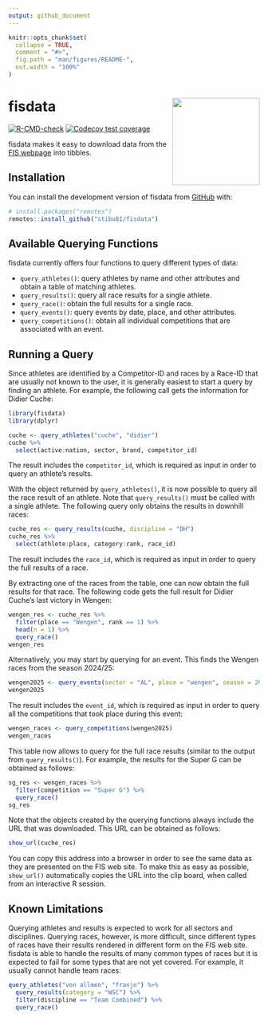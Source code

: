 ```yaml
---
output: github_document
---
```


<!-- README.md is generated from README.Rmd. Please edit that file -->

```r
knitr::opts_chunk$set(
  collapse = TRUE,
  comment = "#>",
  fig.path = "man/figures/README-",
  out.width = "100%"
)
```

# fisdata <img src="man/figures/fisdata_logo.png" align="right" width="175" />

<!-- badges: start -->
[![R-CMD-check](https://github.com/stibu81/fisdata/actions/workflows/R-CMD-check.yaml/badge.svg)](https://github.com/stibu81/fisdata/actions/workflows/R-CMD-check.yaml)
[![Codecov test coverage](https://codecov.io/gh/stibu81/fisdata/graph/badge.svg)](https://app.codecov.io/gh/stibu81/fisdata)
<!-- badges: end -->

fisdata makes it easy to download data from the 
[FIS webpage](https://www.fis-ski.com) into tibbles.


## Installation

You can install the development version of fisdata from
[GitHub](https://github.com/) with:

``` r
# install.packages("remotes")
remotes::install_github("stibu81/fisdata")
```

## Available Querying Functions

fisdata currently offers four functions to query different types of data:

* `query_athletes()`: query athletes by name and other attributes and obtain
  a table of matching athletes.
* `query_results()`: query all race results for a single athlete.
* `query_race()`: obtain the full results for a single race.
* `query_events()`: query events by date, place, and other attributes.
* `query_competitions()`: obtain all individual competitions that are
  associated with an event.


## Running a Query

Since athletes are identified by a Competitor-ID and races by a Race-ID
that are usually not known to the user, it is generally easiest to start a
query by finding an athlete. For example, the following call gets the
information for Didier Cuche:

```r
library(fisdata)
library(dplyr)

cuche <- query_athletes("cuche", "didier")
cuche %>% 
  select(active:nation, sector, brand, competitor_id)
```

The result includes the `competitor_id`, which is required as input in order
to query an athlete's results.

With the object returned by `query_athletes()`, it is now possible to query
all the race result of an athlete. Note that `query_results()` must be called
with a single athlete. The following query only obtains the results in
downhill races:

```r
cuche_res <- query_results(cuche, discipline = "DH")
cuche_res %>% 
  select(athlete:place, category:rank, race_id)
```

The result includes the `race_id`, which is required as input in order
to query the full results of a race.

By extracting one of the races from the table, one can now obtain the full
results for that race. The following code gets the full result for Didier
Cuche's last victory in Wengen:

```r
wengen_res <- cuche_res %>% 
  filter(place == "Wengen", rank == 1) %>% 
  head(n = 1) %>%
  query_race()
wengen_res
```

Alternatively, you may start by querying for an event. This finds the
Wengen races from the season 2024/25:

```r
wengen2025 <- query_events(sector = "AL", place = "wengen", season = 2025)
wengen2025
```

The result includes the `event_id`, which is required as input in order
to query all the competitions that took place during this event:

```r
wengen_races <- query_competitions(wengen2025)
wengen_races
```

This table now allows to query for the full race results (similar to the output
from `query_results()`). For example, the results for the Super G can be
obtained as follows:

```r
sg_res <- wengen_races %>% 
  filter(competition == "Super G") %>% 
  query_race()
sg_res
```

Note that the objects created by the querying functions always include the
URL that was downloaded. This URL can be obtained as follows:

```r
show_url(cuche_res)
```

You can copy this address into a browser in order to see the same data as
they are presented on the FIS web site. To make this as easy as possible,
`show_url()` automatically copies the URL into the clip board, when called
from an interactive R session.


## Known Limitations

Querying athletes and results is expected to work for all sectors and
disciplines. Querying races, however, is more difficult, since different types
of races have their results rendered in different form on the FIS web site.
fisdata is able to handle the results of many common types of races but it is
expected to fail for some types that are not yet covered. For example,
it usually cannot handle team races:

```r
query_athletes("von allmen", "franjo") %>% 
  query_results(category = "WSC") %>% 
  filter(discipline == "Team Combined") %>% 
  query_race()
```


